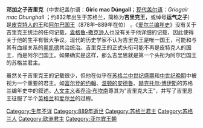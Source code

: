 {{expand|time=2015-05-29T08:51:16+00:00}}
{{unreferenced|time=2015-05-29T08:51:16+00:00}}
{{Infobox royalty
| name = 吉里克一世
| image =
| succession = 皮特克人的王
| reign = 878年–889年
| predecessor = [[艾德王|艾德王]]
| successor = [[唐纳德二世|唐纳德二世]]
| father = ''未知；可能是''邓加<br />''或是''皮特克人的王[[唐纳德一世|唐纳德一世]]
}}
'''邓加之子吉里克'''（中世纪盖尔语：'''Giric mac Dúngail'''；[[苏格兰盖尔语|现代盖尔语]]：''Griogair mac Dhunghail'' ；约832年出生于苏格兰，简称为'''吉里克王'''，或绰号'''运气之子'''）是[[皮克特人国王列表|皮克特人的王]]和[[苏格兰君主列表|阿尔巴国王]]（878年–889年在位） 。《[[爱尔兰编年史|爱尔兰编年史]]》没有关于吉里克王统治的任何记载，[[盎格鲁-撒克逊人|盎格鲁-撒克逊人]]也没有关于他详细的记载，因此使得关于他的生平有很大争议。现代的历史学家不认为吉里克王是唯一国王，可能和与其有血缘关系的[[奥凯德_(鲁恩之子)|奥凯德]]共治统治。吉里克王的正式头衔可能不再是皮特克人的国王，而是阿尔巴国王。如果确实是这样，那么吉里思就是第一个头衔为阿尔巴国王的苏格兰君主。

虽然关于吉里克王的记载很少，但他在似乎在[[苏格兰中世纪盛期|苏格兰中世纪盛期]]和[[苏格兰中世纪晚期|中世纪晚期]]中被视为一个重要的君主。如[[富尔登的约翰|富尔登的约翰]]、[[温顿的安德鲁|温顿的安德鲁]]、[[赫克托尔·博伊斯|赫克托尔·博伊斯]]的苏格兰编年史中的叙述。[[人文主义|人文主义]]者[[乔治·布坎南|乔治·布坎南]]尊其为"吉里克大王"，并写了吉里思王征服了半个[[英格兰|英格兰]]和[[爱尔兰|爱尔兰]]的过程。

{{s-start}}
{{s-hou|[[亚尔宾王朝|亚尔宾王朝]]}}
{{s-reg}}
{{s-bef|rows=|before=[[艾德王|艾德王]]}}
{{s-ttl|title=[[皮克特人国王列表|皮克特人的王]] <br/>(传统上为[[苏格兰君主列表|苏格兰国王]])|years=878年–889年|regent1=[[奥凯德_(鲁恩之子)|奥凯德王]]|years1=878年? – 889年?}}
{{s-aft|rows=|after=[[唐纳德二世|唐纳德二世]]}}
{{s-end}}
{{苏格兰君主}}

[[Category:生年不详|Category:生年不详]]
[[Category:889年逝世|Category:889年逝世]]
[[Category:苏格兰君主|Category:苏格兰君主]]
[[Category:苏格兰人|Category:苏格兰人]]
[[Category:欧洲君主|Category:欧洲君主]]
[[Category:亚尔宾王朝|Category:亚尔宾王朝]]